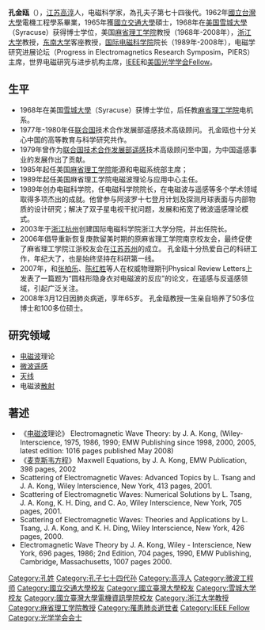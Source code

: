 '''孔金瓯'''（{{bd|1942年|12月27日|2008年|3月12日}}），[[江苏|江苏]][[高淳|高淳]]人，电磁科学家，為孔夫子第七十四後代。1962年[[國立台灣大學|國立台灣大學]]電機工程學系畢業，1965年獲[[國立交通大學|國立交通大學]]碩士，1968年在[[美国|美国]][[雪城大學|雪城大學]]（Syracuse）获得博士学位，美国[[麻省理工学院|麻省理工学院]]教授（1968年-2008年），[[浙江大学|浙江大学]]教授，[[东南大学|东南大学]]客座教授，[[国际电磁科学院|国际电磁科学院]]院长（1989年-2008年），电磁学研究进展论坛（Progress in Electromagnetics Research Symposim，PIERS）主席，世界电磁研究与进步机构主席，[[IEEE|IEEE]]和[[美国光学学会|美国光学学会]]Fellow。

==生平==
*1968年在美国[[雪城大學|雪城大學]]（Syracuse）获博士学位，后任教[[麻省理工学院|麻省理工学院]]电机系。 
*1977年-1980年任[[联合国|联合国]]技术合作发展部遥感技术高级顾问。 孔金瓯也十分关心中国的高等教育与科学研究共作。
*1979年曾作为[[联合国技术合作发展部|联合国技术合作发展部]][[遥感|遥感]]技术高级顾问至中国，为中国遥感事业的发展作出了贡献。 
*1985年起任美国[[麻省理工学院|麻省理工学院]]能源和电磁系统部主席；
*1989年起任美国麻省理工学院电磁波理论与应用中心主任。 
*1989年创办电磁科学院，任电磁科学院院长，在电磁波与遥感等多个学术领域取得多项杰出的成就。他曾参与阿波罗十七登月计划及探测月球表面与内部物质的设计研究；解决了双子星电视干扰问题，发展和拓宽了微波遥感理论模式。 
*2003年于[[浙江|浙江]][[杭州|杭州]]创建国际电磁科学院浙江大学分院，并出任院长。
*2006年倡导重新恢复庚款留美时期的原麻省理工学院南京校友会，最终促使了麻省理工学院江浙校友会在[[江苏|江苏]][[苏州|苏州]]的成立。 孔金瓯十分热爱自己的科研工作，年纪大了，也是始终坚持在科研第一线。 
*2007年，和[[张柏乐|张柏乐]]、[[陈红胜|陈红胜]]等人在权威物理期刊Physical Review Letters上发表了一篇题为“圆柱形隐身衣对电磁波的反应”的论文，在遥感与反遥感领域，引起广泛关注。
*2008年3月12日因肺炎病逝，享年65岁。 孔金瓯教授一生亲自培养了50多位博士和100多位硕士。

==研究领域==
*[[电磁波|电磁波]]理论
*[[微波|微波]][[遥感|遥感]]
*[[天线|天线]]
*电磁波[[散射|散射]]

==著述==
*《[[电磁波|电磁波]]理论》 Electromagnetic Wave Theory: by J. A. Kong, (Wiley-Interscience, 1975, 1986, 1990; EMW Publishing since 1998, 2000, 2005, latest edition: 1016 pages published May 2008)
*《[[麦克斯韦方程|麦克斯韦方程]]》 Maxwell Equations, by J. A. Kong, EMW Publication, 398 pages, 2002
* Scattering of Electromagnetic Waves: Advanced Topics by L. Tsang and J. A. Kong, Wiley Interscience, New York, 413 pages, 2001.
* Scattering of Electromagnetic Waves: Numerical Solutions by L. Tsang, J. A. Kong, K. H. Ding, and C. Ao, Wiley Interscience, New York, 705 pages, 2001.
* Scattering of Electromagnetic Waves: Theories and Applications by L. Tsang, J. A. Kong, and K. H. Ding, Wiley Interscience, New York, 426 pages, 2000.
* Electromagnetic Wave Theory by J. A. Kong, Wiley - Interscience, New York, 696 pages, 1986; 2nd Edition, 704 pages, 1990, EMW Publishing, Cambridge, Massachusetts, 1007 pages 2000. 

{{DEFAULTSORT:KONG}}
[[Category:孔姓|Category:孔姓]]
[[Category:孔子七十四代孙|Category:孔子七十四代孙]]
[[Category:高淳人|Category:高淳人]]
[[Category:微波工程师|Category:微波工程师]]
[[Category:國立交通大學校友|Category:國立交通大學校友]]
[[Category:國立臺灣大學校友|Category:國立臺灣大學校友]]
[[Category:雪城大学校友|Category:雪城大学校友]]
[[Category:國立臺灣大學電機資訊學院校友|Category:國立臺灣大學電機資訊學院校友]]
[[Category:浙江大学教授|Category:浙江大学教授]]
[[Category:麻省理工学院教授|Category:麻省理工学院教授]]
[[Category:罹患肺炎逝世者|Category:罹患肺炎逝世者]]
[[Category:IEEE_Fellow|Category:IEEE Fellow]]
[[Category:光学学会会士|Category:光学学会会士]]